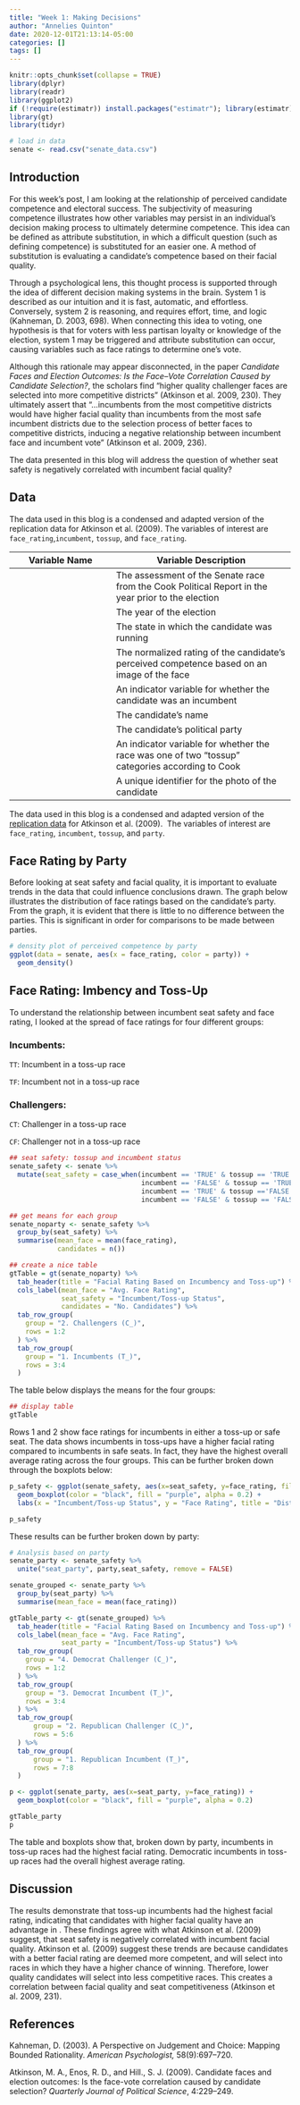 ```yaml
---
title: "Week 1: Making Decisions"
author: "Annelies Quinton"
date: 2020-12-01T21:13:14-05:00
categories: []
tags: []
---
```


```r
knitr::opts_chunk$set(collapse = TRUE)
library(dplyr)
library(readr)
library(ggplot2)
if (!require(estimatr)) install.packages("estimatr"); library(estimatr)
library(gt)
library(tidyr)

# load in data
senate <- read.csv("senate_data.csv")
```

## Introduction

For this week's post, I am looking at the relationship of perceived candidate competence and electoral success. The subjectivity of measuring competence illustrates how other variables may persist in an individual's decision making process to ultimately determine competence. This idea can be defined as attribute substitution, in which a difficult question (such as defining competence) is substituted for an easier one. A method of substitution is evaluating a candidate's competence based on their facial quality.

Through a psychological lens, this thought process is supported through the idea of different decision making systems in the brain. System 1 is described as our intuition and it is fast, automatic, and effortless. Conversely, system 2 is reasoning, and requires effort, time, and logic (Kahneman, D. 2003, 698). When connecting this idea to voting, one hypothesis is that for voters with less partisan loyalty or knowledge of the election, system 1 may be triggered and attribute substitution can occur, causing variables such as face ratings to determine one's vote. 

Although this rationale may appear disconnected, in the paper *Candidate Faces and Election Outcomes: Is the Face--Vote Correlation Caused by Candidate Selection?*, the scholars find "higher quality challenger faces are selected into more competitive districts" (Atkinson et al. 2009, 230). They ultimately assert that "...incumbents from the most competitive districts would have higher facial quality than incumbents from the most safe incumbent districts due to the selection process of better faces to competitive districts, inducing a negative relationship between incumbent face and incumbent vote" (Atkinson et al. 2009, 236). 

The data presented in this blog will address the question of whether seat safety is negatively correlated with incumbent facial quality?

## Data

The data used in this blog is a condensed and adapted version of the replication data for Atkinson et al. (2009). The variables of interest are `face_rating`,`incumbent`, `tossup`, and `face_rating`.

| Variable Name         | Variable Description                                                                               |
|--------------------------|----------------------------------------------|
| \texttt{cook}         | The assessment of the Senate race from the Cook Political Report in the year prior to the election |
| \texttt{year}         | The year of the election                                                                           |
| \texttt{state}        | The state in which the candidate was running                                                       |
| \texttt{face\_rating} | The normalized rating of the candidate's perceived competence based on an image of the face        |
| \texttt{incumbent}    | An indicator variable for whether the candidate was an incumbent                                   |
| \texttt{candidate}    | The candidate's name                                                                               |
| \texttt{party}        | The candidate's political party                                                                    |
| \texttt{tossup}       | An indicator variable for whether the race was one of two "tossup" categories according to Cook    |
| \texttt{jpg}          | A unique identifier for the photo of the candidate                                                 |

The data used in this blog is a condensed and adapted version of the [replication data](https://dataverse.harvard.edu/dataset.xhtml?persistentId=doi:10.7910/DVN/RSI8NR) for Atkinson et al. (2009).  The variables of interest are `face_rating`, `incumbent`, `tossup`, and `party`.

## Face Rating by Party

Before looking at seat safety and facial quality, it is important to evaluate trends in the data that could influence conclusions drawn. The graph below illustrates the distribution of face ratings based on the candidate's party. From the graph, it is evident that there is little to no difference between the parties. This is significant in order for comparisons to be made between parties.

```r
# density plot of perceived competence by party
ggplot(data = senate, aes(x = face_rating, color = party)) + 
  geom_density()                                              
```

## Face Rating: Imbency and Toss-Up

To understand the relationship between incumbent seat safety and face rating, I looked at the spread of face ratings for four different groups:

### Incumbents:

`TT`: Incumbent in a toss-up race

`TF`: Incumbent not in a toss-up race

### Challengers:

`CT`: Challenger in a toss-up race

`CF`: Challenger not in a toss-up race


```r
## seat safety: tossup and incumbent status
senate_safety <- senate %>% 
  mutate(seat_safety = case_when(incumbent == 'TRUE' & tossup == 'TRUE' ~ "TT",
                                 incumbent == 'FALSE' & tossup == 'TRUE' ~ "CT",
                                 incumbent == 'TRUE' & tossup =='FALSE' ~ "TF",
                                 incumbent == 'FALSE' & tossup == 'FALSE' ~ "CF"))

## get means for each group
senate_noparty <- senate_safety %>% 
  group_by(seat_safety) %>% 
  summarise(mean_face = mean(face_rating),
            candidates = n())

## create a nice table
gtTable = gt(senate_noparty) %>%
  tab_header(title = "Facial Rating Based on Incumbency and Toss-up") %>% 
  cols_label(mean_face = "Avg. Face Rating",
             seat_safety = "Incumbent/Toss-up Status",
             candidates = "No. Candidates") %>% 
  tab_row_group(
    group = "2. Challengers (C_)",
    rows = 1:2
  ) %>% 
  tab_row_group(
    group = "1. Incumbents (T_)",
    rows = 3:4
  ) 
```

The table below displays the means for the four groups:

```r
## display table
gtTable
```

Rows 1 and 2 show face ratings for incumbents in either a toss-up or safe seat. The data shows incumbents in toss-ups have a higher facial rating compared to incumbents in safe seats. In fact, they have the highest overall average rating across the four groups. This can be further broken down through the boxplots below:

```r
p_safety <- ggplot(senate_safety, aes(x=seat_safety, y=face_rating, fill = seat_safety)) + 
  geom_boxplot(color = "black", fill = "purple", alpha = 0.2) +
  labs(x = "Incumbent/Toss-up Status", y = "Face Rating", title = "Distrubition of Face Rating By Incumbent/Toss-Up Status")

```

```r
p_safety
```

These results can be further broken down by party:

```r
# Analysis based on party
senate_party <- senate_safety %>%
  unite("seat_party", party,seat_safety, remove = FALSE) 

senate_grouped <- senate_party %>% 
  group_by(seat_party) %>% 
  summarise(mean_face = mean(face_rating))

gtTable_party <- gt(senate_grouped) %>%
  tab_header(title = "Facial Rating Based on Incumbency and Toss-up") %>% 
  cols_label(mean_face = "Avg. Face Rating",
             seat_party = "Incumbent/Toss-up Status") %>% 
  tab_row_group(
    group = "4. Democrat Challenger (C_)",
    rows = 1:2
  ) %>% 
  tab_row_group(
    group = "3. Democrat Incumbent (T_)",
    rows = 3:4
  ) %>% 
  tab_row_group(
      group = "2. Republican Challenger (C_)",
      rows = 5:6
  ) %>% 
  tab_row_group(
      group = "1. Republican Incumbent (T_)",
      rows = 7:8
  ) 

p <- ggplot(senate_party, aes(x=seat_party, y=face_rating)) + 
  geom_boxplot(color = "black", fill = "purple", alpha = 0.2) 

```

```r
gtTable_party
p
```

The table and boxplots show that, broken down by party, incumbents in toss-up races had the highest facial rating. Democratic incumbents in toss-up races had the overall highest average rating.

## Discussion

The results demonstrate that toss-up incumbents had the highest facial rating, indicating that candidates with higher facial quality have an advantage in . These findings agree with what Atkinson et al. (2009) suggest, that seat safety is negatively correlated with incumbent facial quality. Atkinson et al. (2009) suggest these trends are because candidates with a better facial rating are deemed more competent, and will select into races in which they have a higher chance of winning. Therefore, lower quality candidates will select into less competitive races. This creates a correlation between facial quality and seat competitiveness (Atkinson et al. 2009, 231).

## References

Kahneman, D. (2003). A Perspective on Judgement and Choice: Mapping Bounded Rationality. *American Psychologist,* 58(9):697--720.

Atkinson, M. A., Enos, R. D., and Hill., S. J. (2009). Candidate faces and election outcomes: Is the face-vote correlation caused by candidate selection? *Quarterly Journal of Political Science*, 4:229--249.
